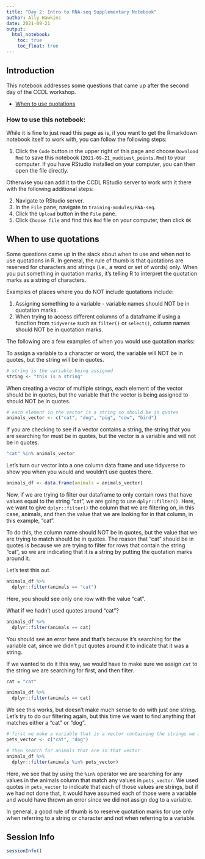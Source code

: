 ```yaml
---
title: "Day 2: Intro to RNA-seq Supplementary Notebook"
author: Ally Hawkins
date: 2021-09-21
output:   
  html_notebook: 
    toc: true
    toc_float: true
---
```


## Introduction

This notebook addresses some questions that came up after the second day of the CCDL workshop.

- [When to use quotations](#when-to-use-quotations)

### How to use this notebook: 

While it is fine to just read this page as is, if you want to get the Rmarkdown notebook itself to work with, you can follow the following steps:

1. Click the `Code` button in the upper right of this page and choose `Download Rmd` to save this notebook (`2021-09-21_muddiest_points.Rmd`) to your computer.
If you have RStudio installed on your computer, you can then open the file directly.

Otherwise you can add it to the CCDL RStudio server to work with it there with the following additional steps:

2. Navigate to RStudio server.  
3. In the `File` pane, navigate to `training-modules/RNA-seq`.     
4. Click the `Upload` button in the `File` pane.   
5. Click `Choose file` and find this `Rmd` file on your computer, then click `OK`  


## When to use quotations

Some questions came up in the slack about when to use and when not to use quotations in R. 
In general, the rule of thumb is that quotations are reserved for characters and strings (i.e., a word or set of words) only. 
When you put something in quotation marks, it's telling R to interpret the quotation marks as a string of characters.

Examples of places where you do NOT include quotations include: 

1. Assigning something to a variable - variable names should NOT be in quotation marks. 
2. When trying to access different columns of a dataframe if using a function from `tidyverse` such as `filter()` or `select()`, column names should NOT be in quotation marks. 

The following are a few examples of when you would use quotation marks: 

To assign a variable to a character or word, the variable will NOT be in quotes, but the string will be in quotes.

```r
# string is the variable being assigned 
string <- "this is a string"
```

When creating a vector of multiple strings, each element of the vector should be in quotes, but the variable that the vector is being assigned to should NOT be in quotes. 

```r
# each element in the vector is a string so should be in quotes 
animals_vector <- c("cat", "dog", "pig", "cow", "bird")
```

If you are checking to see if a vector contains a string, the string that you are searching for must be in quotes, but the vector is a variable and will not be in quotes. 

```r
"cat" %in% animals_vector
```

Let's turn our vector into a one column data frame and use tidyverse to show you when you would and wouldn't use quotes there. 

```r
animals_df <- data.frame(animals = animals_vector)
```

Now, if we are trying to filter our dataframe to only contain rows that have values equal to the string "cat", we are going to use `dplyr::filter()`. 
Here, we want to give `dplyr::filter()` the column that we are filtering on, in this case, animals, and then the value that we are looking for in that column, in this example, "cat". 

To do this, the column name should NOT be in quotes, but the value that we are trying to match should be in quotes. 
The reason that "cat" should be in quotes is because we are trying to filter for rows that contain the string "cat", so we are indicating that it is a string by putting the quotation marks around it. 

Let's test this out. 

```r
animals_df %>%
  dplyr::filter(animals == "cat")
```
Here, you should see only one row with the value "cat". 

What if we hadn't used quotes around "cat"? 

```r
animals_df %>%
  dplyr::filter(animals == cat)
```
You should see an error here and that's because it's searching for the variable cat, since we didn't put quotes around it to indicate that it was a string. 

If we wanted to do it this way, we would have to make sure we assign `cat` to the string we are searching for first, and then filter. 

```r
cat = "cat"

animals_df %>%
  dplyr::filter(animals == cat)
```
We see this works, but doesn't make much sense to do with just one string. 
Let's try to do our filtering again, but this time we want to find anything that matches either a "cat" or "dog". 

```r
# first we make a variable that is a vector containing the strings we are interested in 
pets_vector <- c("cat", "dog")

# then search for animals that are in that vector 
animals_df %>%
  dplyr::filter(animals %in% pets_vector)
```
Here, we see that by using the `%in%` operator we are searching for any values in the animals column that match any values in `pets_vector`. 
We used quotes in `pets_vector` to indicate that each of those values are strings, but if we had not done that, it would have assumed each of those were a variable and would have thrown an error since we did not assign dog to a variable. 

In general, a good rule of thumb is to reserve quotation marks for use only when referring to a string or character and not when referring to a variable.


## Session Info
```r
sessionInfo()
```
